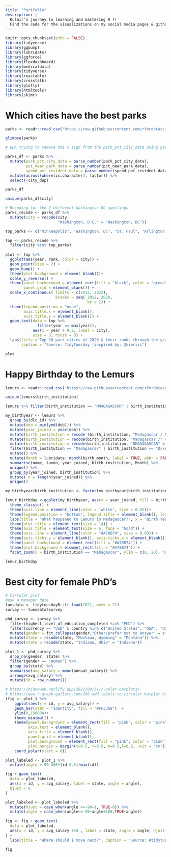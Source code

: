 ```yaml
---
title: "Portfolio"
description: |
  Kulbir's journey to learning and mastering R !!
  Find the code for the visualizations on my social media pages & github 
---
```


```r
knitr::opts_chunk$set(echo = FALSE)
library(tidyverse)
library(ggbump)
library(lubridate)
library(ggforce)
library(flexdashboard)
library(medicaldata)
library(tidyverse)
library(reactable)
library(crosstalk)
library(plotly)
library(htmltools)
library(skimr)
```

# Which cities have the best parks

```r
parks <- readr::read_csv('https://raw.githubusercontent.com/rfordatascience/tidytuesday/master/data/2021/2021-06-22/parks.csv')

glimpse(parks)

# EDA trying to remove the % sign from the park_pct_city_data using parse_number used Kiesei stream 

parks_df <- parks %>% 
  mutate(park_pct_city_data = parse_number(park_pct_city_data),
         pct_near_park_data = parse_number(pct_near_park_data),
         spend_per_resident_data = parse_number(spend_per_resident_data)) %>% 
  mutate(across(where(is.character), factor)) %>% 
  select(-city_dup)

parks_df

unique(parks_df$city)

# Recoding for the 2 different Washington DC spellings 
parks_recode <- parks_df %>%  
  mutate(city = recode(city, 
                       "Washington, D.C." = "Washington, DC"))

top_parks <- c("Minneapolis", "Washington, DC", "St. Paul", "Arlington, Virginia", "Cincinnati", "Portland", "Irvine", "San Francisco", "Boston", "Chicago")

top <- parks_recode %>% 
  filter(city %in% top_parks)
 
plot <- top %>%  
  ggplot(aes(year, rank, color = city)) +
  geom_point(size = 2) +
  geom_bump() +
  theme(plot.background = element_blank())+
  scale_y_reverse() +
  theme(panel.background = element_rect(fill = "black", color = "green"),
        panel.grid = element_blank()) +
  scale_x_continuous( limits = c(2012, 2022),
                      breaks = seq( 2012, 2020, 
                                    by = 2)) +
  theme(legend.position = "none",
        axis.title.x = element_blank(),
        axis.title.y = element_blank()) +
  geom_text(data = top %>%
              filter(year == max(year)),
            aes(x = year + 0.2, label = city),
            size = 3, hjust = 0) +
  labs(title ="Top 10 park cities of 2020 & their ranks through the years",
       caption = "Source: TidyTuesday |inspired by: @kierisi")

plot
```

# Happy Birthday to the Lemurs 

```r
lemurs <- readr::read_csv('https://raw.githubusercontent.com/rfordatascience/tidytuesday/master/data/2021/2021-08-24/lemur_data.csv')

unique(lemurs$birth_institution)

lemurs %>% filter(birth_institution == "NMADAGASCAR" | birth_institution == "Madagascar / North /" | birth_institution == "Madagascar /" ) %>% unique() %>% group_by(dob, birth_institution) %>% count() %>% view()

my_birthyear <- lemurs %>% 
  group_by(dlc_id) %>% 
  mutate(dob = min(ymd(dob))) %>% 
  mutate(year_joined = year(dob)) %>% 
  mutate(birth_institution = recode (birth_institution, "Madagascar / North /" = "Madagascar")) %>% 
  mutate(birth_institution = recode(birth_institution, "Madagascar /" = "Madagascar")) %>% 
  mutate(birth_institution = recode(birth_institution, "NMADAGASCAR" = "Madagascar")) %>% 
  filter(birth_institution == "Madagascar" | birth_institution == "Duke Lemur Center") %>% 
  mutate() %>% 
  mutate(Month = lubridate::month(birth_month, label = TRUE, abbr = FALSE)) %>%
  summarise(name, taxon, year_joined, birth_institution, Month) %>% 
  unique() %>% 
  group_by(year_joined, birth_institution) %>% 
  mutate( n = length(year_joined)) %>% 
  unique()

my_birthyear$birth_institution <- factor(my_birthyear$birth_institution, levels = c("Duke Lemur Center", "Madagascar"))

lemur_birthday <-ggplot(my_birthyear, aes(x = year_joined, fill = birth_institution), color = white) + geom_area(stat = "bin") + scale_fill_brewer(palette = "Greens") +
  theme_classic() +
  theme(axis.line = element_line(color = 'white', size = 0.05))+
  theme(legend.position = "bottom", legend.title = element_blank(), legend.background = element_rect(fill = "#A78B74" )) +
  labs(title = "What happened to Lemurs in Madagascar?", x = "Birth Year", y = "count", subtitle = "No data available for Madagascar after 1990", caption = "Data:#tidytuesday | twitter:@shldbcrzy | inspired by:@alyssastweeting") +
  theme(plot.title = element_text(size = 14)) +
  theme(axis.title = element_text(size = 6, face = "bold")) +
  theme(axis.line = element_line(color = "#A78B74", size = 0.05)) +
  theme(axis.ticks.y = element_blank(), axis.ticks.x = element_blank()) +
  theme(panel.background = element_rect(fill = "#A78B74")) +
  theme(plot.background = element_rect(fill = "#A78B74")) +
  facet_zoom(x = birth_institution == "Madagascar", ylim = c(0, 20), horizontal = FALSE, show.area = FALSE)

lemur_birthday
```

# Best city for female PhD's 

```r
# Circular plot
#ask a manager data 
tuesdata <- tidytuesdayR::tt_load(2021, week = 21)
survey <- tuesdata$survey

phd_survey <- survey %>% 
  filter(highest_level_of_education_completed %in% "PhD") %>% 
  filter(currency == "USD" & country %in% c("United States", "USA", "US", "U.S.", "United States of America", "Usa", "United states", "united states", "Us")) %>% 
  mutate(gender = fct_collapse(gender,"Other/prefer not to answer" = c("Other or prefer not to answer", "Prefer not to answer", "Non-binary")), gender = fct_relevel(gender, "Woman")) %>% mutate(state = recode(state, "California, Oregon" = "California")) %>% 
  mutate(state = recode(state, "Montana, Wyoming" = "Montana")) %>% 
  mutate(state = recode(state, "Indiana, Ohio" = "Indiana"))

plot_1 <- phd_survey %>% 
  drop_na(gender, state) %>% 
  filter(gender == "Woman") %>% 
  group_by(state) %>%
  summarise(avg_salary = mean(annual_salary)) %>% 
  arrange(avg_salary) %>% 
  mutate(id = row_number())

# https://bjnnowak.netlify.app/2021/08/31/r-polar-barplots/ 
# https://www.r-graph-gallery.com/296-add-labels-to-circular-barplot.html
(fig <- plot_1 %>% 
    ggplot(aes(x = id, y = avg_salary)) +
    geom_bar(stat = "identity", fill = "#FF3368")  +
    ylim(0,150000)+
    theme_minimal() +
    theme(panel.background = element_rect(fill = "pink", color = "pink"),
          axis.text = element_blank(),
          axis.title = element_blank(),
          panel.grid = element_blank(),
          plot.background = element_rect(fill = "pink", color = "pink"),
          plot.margin = margin(t=0.5, r=0.5, b=0.5,l=0.5, unit = "cm")) +
    coord_polar(start = 0))

plot_labeled <- plot_1 %>% 
  mutate(angle = 90-306*(id-0.5)/max(id))

fig + geom_text(
  data = plot_labeled, 
  aes(x = id, y = avg_salary, label = state, angle = angle), 
  hjust = 0
)

plot_labeled <- plot_labeled %>% 
  mutate(hjust = case_when(angle <=-90~1, TRUE~0)) %>% 
  mutate(angle = case_when(angle<=-90~angle+180,TRUE~angle))
  
fig <- fig + geom_text(
  data = plot_labeled, 
  aes(x = id, y = avg_salary +10 , label = state, angle = angle, hjust = hjust), size = 1.5, color = "purple"
) +
  labs(title = "Where should I move next?", caption = "Source: #tidytuesday |inspired by: @BjnNowak")

fig

```



